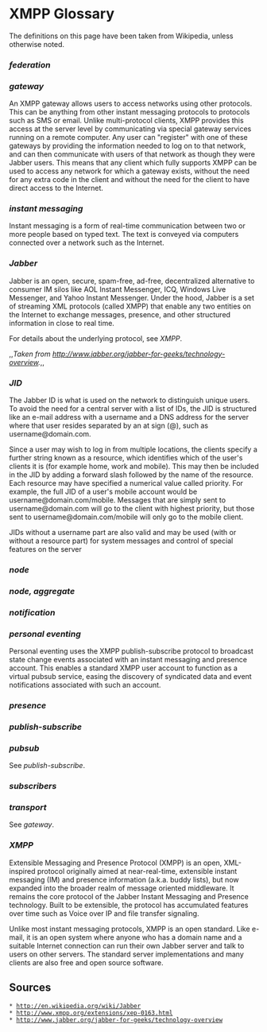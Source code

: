 = XMPP Glossary =

The definitions on this page have been taken from Wikipedia, unless otherwise noted.

=== ''  '' ===

=== ''  '' ===

=== ''  '' ===

=== ''  '' ===

=== ''  '' ===

=== ''  '' ===

=== '' federation '' ===

=== '' gateway '' ===

An XMPP gateway allows users to access networks using other protocols. This can be anything from other instant messaging protocols to protocols such as SMS or email. Unlike multi-protocol clients, XMPP provides this access at the server level by communicating via special gateway services running on a remote computer. Any user can "register" with one of these gateways by providing the information needed to log on to that network, and can then communicate with users of that network as though they were Jabber users. This means that any client which fully supports XMPP can be used to access any network for which a gateway exists, without the need for any extra code in the client and without the need for the client to have direct access to the Internet.

=== '' instant messaging '' ===

Instant messaging is a form of real-time communication between two or more people based on typed text. The text is conveyed via computers connected over a network such as the Internet.

=== '' Jabber '' ===

Jabber is an open, secure, spam-free, ad-free, decentralized alternative to consumer IM silos like AOL Instant Messenger, ICQ, Windows Live Messenger, and Yahoo Instant Messenger. Under the hood, Jabber is a set of streaming XML protocols (called XMPP) that enable any two entities on the Internet to exchange messages, presence, and other structured information in close to real time.

For details about the underlying protocol, see ''XMPP''.

,,''Taken from http://www.jabber.org/jabber-for-geeks/technology-overview.'',,

=== '' JID '' ===

The Jabber ID is what is used on the network to distinguish unique users. To avoid the need for a central server with a list of IDs, the JID is structured like an e-mail address with a username and a DNS address for the server where that user resides separated by an at sign (@), such as username@domain.com.

Since a user may wish to log in from multiple locations, the clients specify a further string known as a resource, which identifies which of the user's clients it is (for example home, work and mobile). This may then be included in the JID by adding a forward slash followed by the name of the resource. Each resource may have specified a numerical value called priority. For example, the full JID of a user's mobile account would be username@domain.com/mobile. Messages that are simply sent to username@domain.com will go to the client with highest priority, but those sent to username@domain.com/mobile will only go to the mobile client.

JIDs without a username part are also valid and may be used (with or without a resource part) for system messages and control of special features on the server

=== ''  '' ===

=== '' node '' ===

=== '' node, aggregate '' ===

=== '' notification '' ===

=== ''  '' ===

=== ''  '' ===

=== ''  '' ===

=== '' personal eventing '' ===

Personal eventing uses the XMPP publish-subscribe protocol to broadcast state change events associated with an instant messaging and presence account. This enables a standard XMPP user account to function as a virtual pubsub service, easing the discovery of syndicated data and event notifications associated with such an account.

=== '' presence '' ===

=== ''  '' ===

=== '' publish-subscribe '' ===

=== '' pubsub '' ===

See ''publish-subscribe''.

=== ''  '' ===

=== ''  '' ===

=== '' subscribers '' ===

=== '' transport '' ===

See ''gateway''.

=== ''  '' ===

=== '' XMPP '' ===

Extensible Messaging and Presence Protocol (XMPP) is an open, XML-inspired protocol originally aimed at near-real-time, extensible instant messaging (IM) and presence information (a.k.a. buddy lists), but now expanded into the broader realm of message oriented middleware. It remains the core protocol of the Jabber Instant Messaging and Presence technology. Built to be extensible, the protocol has accumulated features over time such as Voice over IP and file transfer signaling.

Unlike most instant messaging protocols, XMPP is an open standard. Like e-mail, it is an open system where anyone who has a domain name and a suitable Internet connection can run their own Jabber server and talk to users on other servers. The standard server implementations and many clients are also free and open source software.

=== ''  '' ===

=== ''  '' ===

=== ''  '' ===

=== ''  '' ===

=== ''  '' ===

=== ''  '' ===

=== ''  '' ===

=== ''  '' ===

=== ''  '' ===

=== ''  '' ===

=== ''  '' ===

=== ''  '' ===

=== ''  '' ===

=== ''  '' ===

== Sources ==
 * http://en.wikipedia.org/wiki/Jabber
 * http://www.xmpp.org/extensions/xep-0163.html
 * http://www.jabber.org/jabber-for-geeks/technology-overview